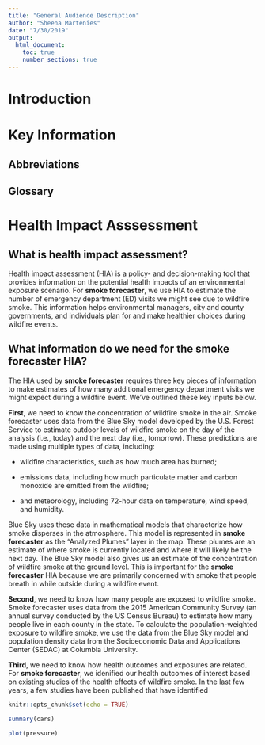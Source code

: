 ```yaml
---
title: "General Audience Description"
author: "Sheena Martenies"
date: "7/30/2019"
output: 
  html_document:
    toc: true
    number_sections: true
---
```


# Introduction

# Key Information
## Abbreviations


## Glossary

# Health Impact Asssessment

## What is health impact assessment?

Health impact assessment (HIA) is a policy- and decision-making tool that provides information on the potential health impacts of an environmental exposure scenario. For **smoke forecaster**, we use HIA to estimate the number of emergency department (ED) visits we might see due to wildfire smoke. This information helps environmental managers, city and county governments, and individuals plan for and make healthier choices during wildfire events.

## What information do we need for the **smoke forecaster** HIA?

The HIA used by **smoke forecaster** requires three key pieces of information to make estimates of how many additional emergency department visits we might expect during a wildfire event. We've outlined these key inputs below.

**First**, we need to know the concentration of wildfire smoke in the air. Smoke forecaster uses data from the Blue Sky model developed by the U.S. Forest Service to estimate outdoor levels of wildfire smoke on the day of the analysis (i.e., today) and the next day (i.e., tomorrow). These predictions are made using multiple types of data, including:

- wildfire characteristics, such as how much area has burned;

- emissions data, including how much particulate matter and carbon monoxide are emitted from the wildfire;

- and meteorology, including 72-hour data on temperature, wind speed, and humidity.

Blue Sky uses these data in mathematical models that characterize how smoke disperses in the atmosphere. This model is represented in **smoke forecaster** as the “Analyzed Plumes” layer in the map. These plumes are an estimate of where smoke is currently located and where it will likely be the next day. The Blue Sky model also gives us an estimate of the concentration of wildfire smoke at the ground level. This is important for the **smoke forecaster** HIA because we are primarily concerned with smoke that people breath in while outside during a wildfire event.

**Second**, we need to know how many people are exposed to wildfire smoke. Smoke forecaster uses data from the 2015 American Community Survey (an annual survey conducted by the US Census Bureau) to estimate how many people live in each county in the state. To calculate the population-weighted exposure to wildfire smoke, we use the data from the Blue Sky model and population density data from the Socioeconomic Data and Applications Center (SEDAC) at Columbia University.

**Third**, we need to know how health outcomes and exposures are related. For **smoke forecaster**, we idenified our health outcomes of interest based on existing studies of the health effects of wildfire smoke. In the last few years, a few studies have been published that have identified 









```r
knitr::opts_chunk$set(echo = TRUE)
```


```r
summary(cars)
```


```r
plot(pressure)
```

